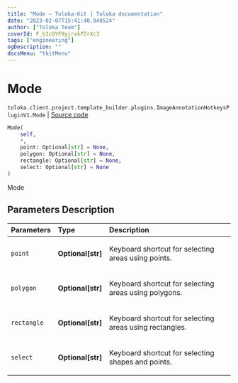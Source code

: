 ```yaml
---
title: "Mode — Toloka-Kit | Toloka documentation"
date: "2023-02-07T15:41:40.948524"
author: ["Toloka Team"]
coverId: F_bIcOYF9yjrxkPZrXc3
tags: ["engineering"]
ogDescription: ""
docsMenu: "tkitMenu"
---
```


# Mode
`toloka.client.project.template_builder.plugins.ImageAnnotationHotkeysPluginV1.Mode` | [Source code](https://github.com/Toloka/toloka-kit/blob/v1.1.3/src/client/project/template_builder/plugins.py#L40)

```python
Mode(
    self,
    *,
    point: Optional[str] = None,
    polygon: Optional[str] = None,
    rectangle: Optional[str] = None,
    select: Optional[str] = None
)
```

Mode

## Parameters Description

| Parameters | Type | Description |
| :----------| :----| :-----------|
`point`|**Optional\[str\]**|<p>Keyboard shortcut for selecting areas using points.</p>
`polygon`|**Optional\[str\]**|<p>Keyboard shortcut for selecting areas using polygons.</p>
`rectangle`|**Optional\[str\]**|<p>Keyboard shortcut for selecting areas using rectangles.</p>
`select`|**Optional\[str\]**|<p>Keyboard shortcut for selecting shapes and points.</p>